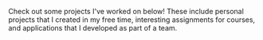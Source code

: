 
Check out some projects I've worked on below! These include personal projects
that I created in my free time, interesting assignments for courses, and
applications that I developed as part of a team.

<ShowcaseGrid>
  <Showcase
    title="UCSD Course Grapher"
    description="A course planning tool for UCSD students that visualizes course prerequisites as graphs. Built with React and Python."
    link="/projects/course-grapher"
    thumbnail={{
      source: "/images/course-grapher/thumbnail.png",
      width: 1067,
      height: 600,
    }}
  />
  <Showcase
    title="Triton Software Eng"
    description="Projects for nonprofits that I've worked on as part of a student org at UCSD."
    link="/projects/tse"
    thumbnail={{
      source: "/images/tse/thumbnail.png",
      width: 1067,
      height: 600,
    }}
  />
  <Showcase
    title="Raytracer"
    description="A raytracing program that I built for an advanced computer graphics course."
    link="/projects/raytracer"
    thumbnail={{
      source: "/images/raytracer/thumbnail.png",
      width: 480,
      height: 270,
    }}
  />
</ShowcaseGrid>
